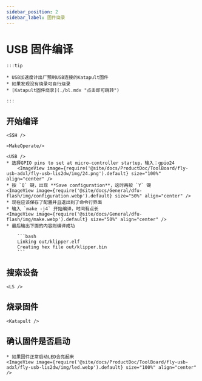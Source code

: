 ```yaml
---
sidebar_position: 2
sidebar_label: 固件烧录
---
```




# USB 固件编译

    :::tip

    * USB加速度计出厂预刷USB连接的Katapult固件
    * 如果发现没有烧录可自行烧录
    * [Katapult固件烧录](./bl.mdx "点击即可跳转")

    :::

## 开始编译

    <SSH />

    <MakeOperate/>

    <USB />
    * 选择GPIO pins to set at micro-controller startup，输入：gpio24
        <ImageView image={require('@site/docs/ProductDoc/ToolBoard/fly-usb-adxl/fly-usb-lis2dw/img/24.png').default} size="100%" align="center" />
    * 按 `Q` 键，出现 **Save configuration**，这时再按 `Y` 键
    <ImageView image={require('@site/docs/General/dfu-flash/img/configuration.webp').default} size="50%" align="center" />
    * 现在应该保存了配置并且退出到了命令行界面
    * 输入 `make -j4` 开始编译，时间有点长
    <ImageView image={require('@site/docs/General/dfu-flash/img/make.webp').default} size="50%" align="center" />
    * 最后输出下面的内容则编译成功

        ```bash
        Linking out/klipper.elf
        Creating hex file out/klipper.bin
        ```

## 搜索设备

    <LS />


## 烧录固件


    <Katapult />


## 确认固件是否启动

    * 如果固件正常启动LED会亮起来
    <ImageView image={require('@site/docs/ProductDoc/ToolBoard/fly-usb-adxl/fly-usb-lis2dw/img/led.webp').default} size="100%" align="center" />

